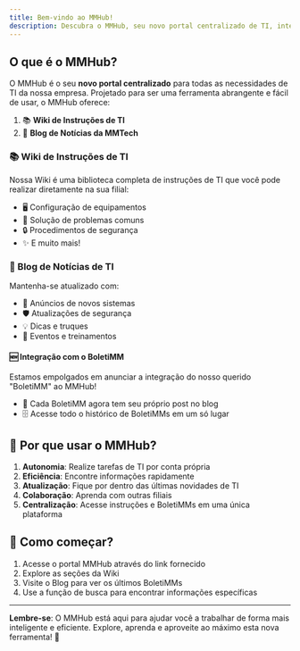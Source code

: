 ```yaml
---
title: Bem-vindo ao MMHub!
description: Descubra o MMHub, seu novo portal centralizado de TI, integrando instruções técnicas e o BoletiMM para uma experiência de usuário aprimorada.
---
```


## O que é o MMHub?

O MMHub é o seu **novo portal centralizado** para todas as necessidades de TI da nossa empresa. Projetado para ser uma ferramenta abrangente e fácil de usar, o MMHub oferece:

1. 📚 **Wiki de Instruções de TI**
2. 📰 **Blog de Notícias da MMTech**

### 📚 Wiki de Instruções de TI

Nossa Wiki é uma biblioteca completa de instruções de TI que você pode realizar diretamente na sua filial:

- 🖥️ Configuração de equipamentos
- 🔧 Solução de problemas comuns
- 🔒 Procedimentos de segurança
- ✨ E muito mais!

### 📰 Blog de Notícias de TI

Mantenha-se atualizado com:

- 📢 Anúncios de novos sistemas
- 🛡️ Atualizações de segurança
- 💡 Dicas e truques
- 📅 Eventos e treinamentos

#### 🆕 Integração com o BoletiMM

Estamos empolgados em anunciar a integração do nosso querido "BoletiMM" ao MMHub!

- 🔄 Cada BoletiMM agora tem seu próprio post no blog
- 🗄️ Acesse todo o histórico de BoletiMMs em um só lugar

## 💪 Por que usar o MMHub?

1. **Autonomia**: Realize tarefas de TI por conta própria
2. **Eficiência**: Encontre informações rapidamente
3. **Atualização**: Fique por dentro das últimas novidades de TI
4. **Colaboração**: Aprenda com outras filiais
5. **Centralização**: Acesse instruções e BoletiMMs em uma única plataforma

## 🚦 Como começar?

1. Acesse o portal MMHub através do link fornecido
2. Explore as seções da Wiki
3. Visite o Blog para ver os últimos BoletiMMs
4. Use a função de busca para encontrar informações específicas

---

**Lembre-se**: O MMHub está aqui para ajudar você a trabalhar de forma mais inteligente e eficiente. Explore, aprenda e aproveite ao máximo esta nova ferramenta! 🎉